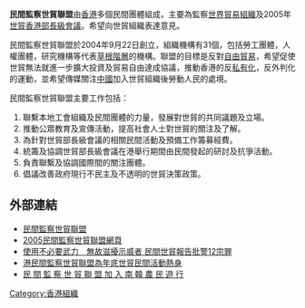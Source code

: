 {{citation style|time=2014-09-17T01:14:25+00:00}}
{{no footnotes|time=2014-09-17T01:14:25+00:00}}
'''民間監察世貿聯盟'''由[[香港|香港]]多個民間團體組成，主要為監察[[世界貿易組織|世界貿易組織]]及2005年[[世貿香港部長級會議|世貿香港部長級會議]]。希望向世貿組織表達意見。

民間監察世貿聯盟於2004年9月22日創立，組織機構有31個，包括勞工團體，人權團體，研究機構等代表[[草根階層|草根階層]]的機構。聯盟的目標是反對[[自由貿易|自由貿易]]，希望促使世貿無法就進一步擴大投資及貿易自由達成協議，推動香港的反[[私有化|私有化]]，反外判化的運動，並希望傳媒關注[[中國|中國]]加入世貿組織後勞動人民的處境。

民間監察世貿聯盟主要工作包括：

#聯繫本地工會組織及民間團體的力量，發展對世貿的共同議題及立場。
#推動公眾教育及宣傳活動，提高社會人士對世貿的關注及了解。
#為針對世貿部長級會議的相關民間活動及預備工作籌募經費。
#統籌及協調世貿部長級會議在港舉行期間由民間發起的研討及抗爭活動。
#負責聯繫及協調國際間的關注團體。
#倡議改善政府現行不民主及不透明的世貿決策政策。

== 外部連結 ==
* [https://web.archive.org/web/20051208014653/http://www.hkpaowto.org.hk/wordpress/ 民間監察世貿聯盟]
* [https://web.archive.org/web/20051018023149/http://www.wtomc6.gov.hk/ 2005民間監察世貿聯盟網頁]
* [http://hk.apple.nextmedia.com/news/art/20060206/5633231 使用不必要武力　無故滋擾示威者 民間世貿報告批警12宗罪] {{Wayback|url=http://hk.apple.nextmedia.com/news/art/20060206/5633231 |date=20150621094752 }}
* [http://www.epochtimes.com/b5/5/7/17/n988895.htm 港民間監察世貿聯盟為年底世貿民間活動熱身] {{Wayback|url=http://www.epochtimes.com/b5/5/7/17/n988895.htm |date=20160304121148 }}
* [http://www.rthk.org.hk/rthk/news/expressnews/20051215/20051215_55_274794.html 民 間 監 察 世 貿 聯 盟 加 入 南 韓 農 民 遊 行]
[[Category:香港組織|Category:香港組織]]